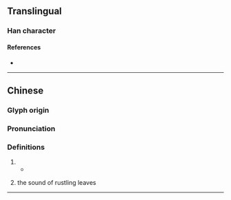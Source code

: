{{character info/new}}
==Translingual==

===Han character===
{{Han char|rn=30|rad=口|as=07|sn=10|four=69020|canj=REFH|ids=⿰口沙}}

====References====
* {{Han ref|kx=0193.051|hdz=10634.040|uh=5526|ud=21798|bh=D0F0|bd=53488}}

----

==Chinese==
{{zh-forms}} 

===Glyph origin=== 
{{Han compound|口|沙|ls=psc|t1=mouth|c1=s|c2=p}}

===Pronunciation===
{{zh-pron
|m=shā
|c=saa1
|cat=part
}}

===Definitions===
{{zh-hanzi}}

# {{n-g|Sentence-final particle, similar to {{zh-l|*啊}}.}}
#* {{zh-x|出 麼 事 了 唦 ？|What happened?|ref='''1990''', 池莉 ([[w:Chi Li|Chi Li]]), ''冷也好熱也好活著就好 (Cold or Hot, It's Good to Live)''}}
# {{lb|zh|onomatopoeia}} the sound of rustling leaves

----